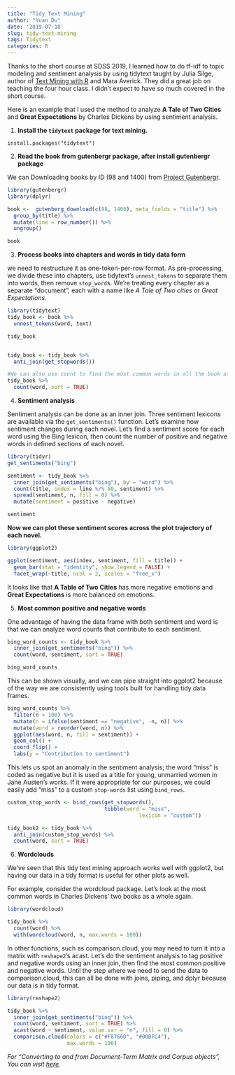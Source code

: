 ```yaml
---
title: "Tidy Text Mining"
author: "Yuan Du"
date: '2019-07-18'
slug: tidy-text-mining
tags: Tidytext
categories: R
---
```

Thanks to the short course at SDSS 2019, I learned how to do tf-idf to topic modeling and sentiment analysis by using tidytext taught by Julia Silge, author of [Text Mining with R](https://www.tidytextmining.com/) and Mara Averick. They did a great job on teaching the four hour class. I didn't expect to have so much covered in the short course. 

Here is an example that I used the method to analyze **A Tale of Two Cities** and **Great Expectations** by Charles Dickens by using sentiment analysis.

1. **Install the `tidytext` package for text mining.**

`install.packages("tidytext")`

2. **Read the book from gutenbergr package, after install gutenbergr package**

We can Downloading books by ID (98 and 1400) from [Project Gutenbergr](http://www.gutenberg.org/).

```r

library(gutenbergr)
library(dplyr)

book <-  gutenberg_download(c(98, 1400), meta_fields = "title") %>%
  group_by(title) %>%
  mutate(line = row_number()) %>%
  ungroup()

book

```
3. **Process books into chapters and words in tidy data form**

we need to restructure it as one-token-per-row format. As pre-processing, we divide these into chapters, use tidytext’s `unnest_tokens` to separate them into words, then remove `stop_word`s. We’re treating every chapter as a separate “document”, each with a name like *A Tale of Two cities* or *Great Expectations*.
```r
library(tidytext)
tidy_book <- book %>%
  unnest_tokens(word, text)

tidy_book


tidy_book <- tidy_book %>%
  anti_join(get_stopwords())

#We can also use count to find the most common words in all the book as a whole
tidy_book %>%
  count(word, sort = TRUE)
```

4. **Sentiment analysis**

Sentiment analysis can be done as an inner join. Three sentiment lexicons are available via the `get_sentiments()` function. Let's examine how sentiment changes during each novel. Let's find a sentiment score for each word using the Bing lexicon, then count the number of positive and negative words in defined sections of each novel.

```r
library(tidyr)
get_sentiments("bing")

sentiment <- tidy_book %>%
  inner_join(get_sentiments("bing"), by = "word") %>% 
  count(title, index = line %/% 80, sentiment) %>% 
  spread(sentiment, n, fill = 0) %>% 
  mutate(sentiment = positive - negative)

sentiment
```

**Now we can plot these sentiment scores across the plot trajectory of each novel.**
```r
library(ggplot2)

ggplot(sentiment, aes(index, sentiment, fill = title)) +
  geom_bar(stat = "identity", show.legend = FALSE) +
  facet_wrap(~title, ncol = 2, scales = "free_x")
```

It looks like that **A Table of Two Cities** has more negative emotions and **Great Expectations** is more balanced on emotions.

5. **Most common positive and negative words**

One advantage of having the data frame with both sentiment and word is that we can analyze word counts that contribute to each sentiment.

```r
bing_word_counts <- tidy_book %>%
  inner_join(get_sentiments("bing")) %>%
  count(word, sentiment, sort = TRUE)

bing_word_counts
```

This can be shown visually, and we can pipe straight into ggplot2 because of the way we are consistently using tools built for handling tidy data frames.
```r
bing_word_counts %>%
  filter(n > 100) %>%
  mutate(n = ifelse(sentiment == "negative", -n, n)) %>%
  mutate(word = reorder(word, n)) %>%
  ggplot(aes(word, n, fill = sentiment)) +
  geom_col() +
  coord_flip() +
  labs(y = "Contribution to sentiment")
```
This lets us spot an anomaly in the sentiment analysis; the word “miss” is coded as negative but it is used as a title for young, unmarried women in Jane Austen’s works. If it were appropriate for our purposes, we could easily add “miss” to a custom `stop-words` list using `bind_rows`.

```r
custom_stop_words <- bind_rows(get_stopwords(),
                               tibble(word = "miss",
                                          lexicon = "custom"))

tidy_book2 <- tidy_book %>%
  anti_join(custom_stop_words) %>%
  count(word, sort = TRUE)

```
6. **Wordclouds**

We’ve seen that this tidy text mining approach works well with ggplot2, but having our data in a tidy format is useful for other plots as well.

For example, consider the wordcloud package. Let’s look at the most common words in Charles Dickens’ two books as a whole again.

```r
library(wordcloud)

tidy_book %>%
  count(word) %>%
  with(wordcloud(word, n, max.words = 100))
```

In other functions, such as comparison.cloud, you may need to turn it into a matrix with `reshape2`’s acast. Let’s do the sentiment analysis to tag positive and negative words using an inner join, then find the most common positive and negative words. Until the step where we need to send the data to comparison.cloud, this can all be done with joins, piping, and dplyr because our data is in tidy format.
```r
library(reshape2)

tidy_book %>%
  inner_join(get_sentiments("bing")) %>%
  count(word, sentiment, sort = TRUE) %>%
  acast(word ~ sentiment, value.var = "n", fill = 0) %>%
  comparison.cloud(colors = c("#F8766D", "#00BFC4"),
                   max.words = 100)
```

*For "Converting to and from Document-Term Matrix and Corpus objects", You can visit [here](https://cran.r-project.org/web/packages/tidytext/vignettes/tidying_casting.html).*